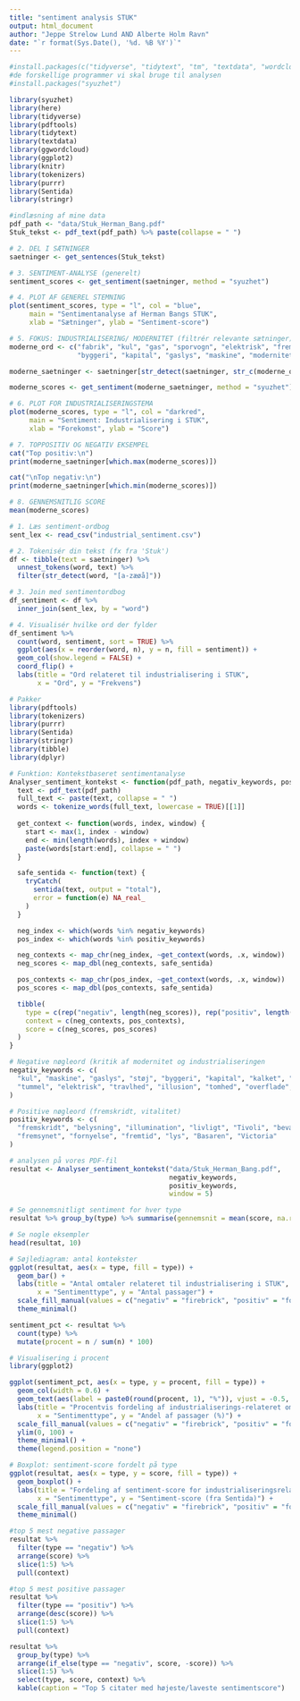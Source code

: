 ---
title: "sentiment analysis STUK"
output: html_document
author: "Jeppe Strelow Lund AND Alberte Holm Ravn"
date: "`r format(Sys.Date(), '%d. %B %Y')`"
---

```{r}
#install.packages(c("tidyverse", "tidytext", "tm", "textdata", "wordcloud"))
#de forskellige programmer vi skal bruge til analysen
#install.packages("syuzhet")

library(syuzhet)
library(here)
library(tidyverse)
library(pdftools)
library(tidytext)
library(textdata)
library(ggwordcloud)
library(ggplot2)
library(knitr)
library(tokenizers)
library(purrr)
library(Sentida)
library(stringr)
```
```{r}
#indlæsning af mine data
pdf_path <- "data/Stuk_Herman_Bang.pdf"
Stuk_tekst <- pdf_text(pdf_path) %>% paste(collapse = " ")

```



```{r}
# 2. DEL I SÆTNINGER
saetninger <- get_sentences(Stuk_tekst)

# 3. SENTIMENT-ANALYSE (generelt)
sentiment_scores <- get_sentiment(saetninger, method = "syuzhet")

# 4. PLOT AF GENEREL STEMNING
plot(sentiment_scores, type = "l", col = "blue",
     main = "Sentimentanalyse af Herman Bangs STUK",
     xlab = "Sætninger", ylab = "Sentiment-score")

# 5. FOKUS: INDUSTRIALISERING/ MODERNITET (filtrér relevante sætninger)
moderne_ord <- c("fabrik", "kul", "gas", "sporvogn", "elektrisk", "fremskridt", 
                 "byggeri", "kapital", "gaslys", "maskine", "modernitet")

moderne_saetninger <- saetninger[str_detect(saetninger, str_c(moderne_ord, collapse = "|"))]

moderne_scores <- get_sentiment(moderne_saetninger, method = "syuzhet")

# 6. PLOT FOR INDUSTRIALISERINGSTEMA
plot(moderne_scores, type = "l", col = "darkred",
     main = "Sentiment: Industrialisering i STUK",
     xlab = "Forekomst", ylab = "Score")

# 7. TOPPOSITIV OG NEGATIV EKSEMPEL
cat("Top positiv:\n")
print(moderne_saetninger[which.max(moderne_scores)])

cat("\nTop negativ:\n")
print(moderne_saetninger[which.min(moderne_scores)])

# 8. GENNEMSNITLIG SCORE
mean(moderne_scores)
```



```{r}
# 1. Læs sentiment-ordbog
sent_lex <- read_csv("industrial_sentiment.csv")

# 2. Tokenisér din tekst (fx fra 'Stuk')
df <- tibble(text = saetninger) %>%
  unnest_tokens(word, text) %>%
  filter(str_detect(word, "[a-zæøå]"))

# 3. Join med sentimentordbog
df_sentiment <- df %>%
  inner_join(sent_lex, by = "word")

# 4. Visualisér hvilke ord der fylder
df_sentiment %>%
  count(word, sentiment, sort = TRUE) %>%
  ggplot(aes(x = reorder(word, n), y = n, fill = sentiment)) +
  geom_col(show.legend = FALSE) +
  coord_flip() +
  labs(title = "Ord relateret til industrialisering i STUK",
       x = "Ord", y = "Frekvens")
```




```{r}
# Pakker
library(pdftools)
library(tokenizers)
library(purrr)
library(Sentida)
library(stringr)
library(tibble)
library(dplyr)

# Funktion: Kontekstbaseret sentimentanalyse
Analyser_sentiment_kontekst <- function(pdf_path, negativ_keywords, positiv_keywords, window = 5) {
  text <- pdf_text(pdf_path)
  full_text <- paste(text, collapse = " ")
  words <- tokenize_words(full_text, lowercase = TRUE)[[1]]
  
  get_context <- function(words, index, window) {
    start <- max(1, index - window)
    end <- min(length(words), index + window)
    paste(words[start:end], collapse = " ")
  }

  safe_sentida <- function(text) {
    tryCatch(
      sentida(text, output = "total"),
      error = function(e) NA_real_
    )
  }

  neg_index <- which(words %in% negativ_keywords)
  pos_index <- which(words %in% positiv_keywords)

  neg_contexts <- map_chr(neg_index, ~get_context(words, .x, window))
  neg_scores <- map_dbl(neg_contexts, safe_sentida)

  pos_contexts <- map_chr(pos_index, ~get_context(words, .x, window))
  pos_scores <- map_dbl(pos_contexts, safe_sentida)

  tibble(
    type = c(rep("negativ", length(neg_scores)), rep("positiv", length(pos_scores))),
    context = c(neg_contexts, pos_contexts),
    score = c(neg_scores, pos_scores)
  )
}

# Negative nøgleord (kritik af modernitet og industrialiseringen
negativ_keywords <- c(
  "kul", "maskine", "gaslys", "støj", "byggeri", "kapital", "kalket", "glans", "røg",
  "tummel", "elektrisk", "travlhed", "illusion", "tomhed", "overflade", "marmorpuds", "luften", "electronic", "mørket", "støjen", "København", "stress", "forfald", "fremmedgørelse"
)

# Positive nøgleord (fremskridt, vitalitet)
positiv_keywords <- c(
  "fremskridt", "belysning", "illumination", "livligt", "Tivoli", "bevægelse",
  "fremsynet", "fornyelse", "fremtid", "lys", "Basaren", "Victoria"
)

# analysen på vores PDF-fil
resultat <- Analyser_sentiment_kontekst("data/Stuk_Herman_Bang.pdf",
                                        negativ_keywords,
                                        positiv_keywords,
                                        window = 5)

# Se gennemsnitligt sentiment for hver type
resultat %>% group_by(type) %>% summarise(gennemsnit = mean(score, na.rm = TRUE))

# Se nogle eksempler
head(resultat, 10)

```


```{r}

# Søjlediagram: antal kontekster
ggplot(resultat, aes(x = type, fill = type)) +
  geom_bar() +
  labs(title = "Antal omtaler relateret til industrialisering i STUK",
       x = "Sentimenttype", y = "Antal passager") +
  scale_fill_manual(values = c("negativ" = "firebrick", "positiv" = "forestgreen")) +
  theme_minimal()

```
```{r}
sentiment_pct <- resultat %>%
  count(type) %>%
  mutate(procent = n / sum(n) * 100)

# Visualisering i procent
library(ggplot2)

ggplot(sentiment_pct, aes(x = type, y = procent, fill = type)) +
  geom_col(width = 0.6) +
  geom_text(aes(label = paste0(round(procent, 1), "%")), vjust = -0.5, size = 4) +
  labs(title = "Procentvis fordeling af industrialiserings-relateret omtale i STUK",
       x = "Sentimenttype", y = "Andel af passager (%)") +
  scale_fill_manual(values = c("negativ" = "firebrick", "positiv" = "forestgreen")) +
  ylim(0, 100) +
  theme_minimal() +
  theme(legend.position = "none")
```



```{r}
# Boxplot: sentiment-score fordelt på type
ggplot(resultat, aes(x = type, y = score, fill = type)) +
  geom_boxplot() +
  labs(title = "Fordeling af sentiment-score for industrialiseringsrelaterede passager",
       x = "Sentimenttype", y = "Sentiment-score (fra Sentida)") +
  scale_fill_manual(values = c("negativ" = "firebrick", "positiv" = "forestgreen")) +
  theme_minimal()

```


```{r}
#top 5 mest negative passager
resultat %>%
  filter(type == "negativ") %>%
  arrange(score) %>%
  slice(1:5) %>%
  pull(context)

```

```{r}
#top 5 mest positive passager
resultat %>%
  filter(type == "positiv") %>%
  arrange(desc(score)) %>%
  slice(1:5) %>%
  pull(context)

```

```{r}

resultat %>%
  group_by(type) %>%
  arrange(if_else(type == "negativ", score, -score)) %>%
  slice(1:5) %>%
  select(type, score, context) %>%
  kable(caption = "Top 5 citater med højeste/laveste sentimentscore")

```
```{r}

```

